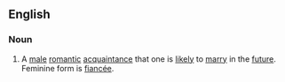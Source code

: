 == English ==
=== Noun ===

# A [[male]] [[romantic]] [[acquaintance]] that one is [[likely]] to [[marry]] in the [[future]]. Feminine form is [[fiancée]].